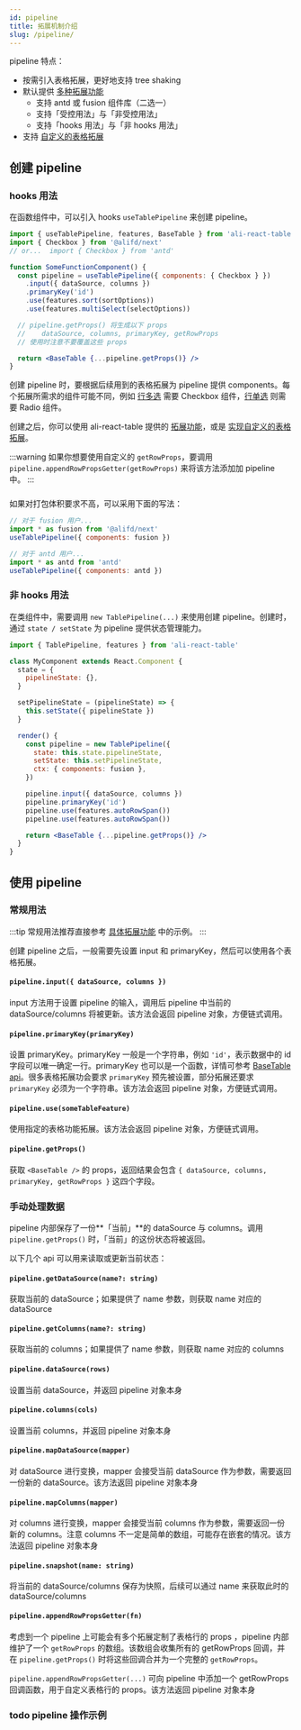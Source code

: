 ```yaml
---
id: pipeline
title: 拓展机制介绍
slug: /pipeline/
---
```


pipeline 特点：

- 按需引入表格拓展，更好地支持 tree shaking
- 默认提供 [多种拓展功能](features/multi-select)
  - 支持 antd 或 fusion 组件库（二选一）
  - 支持「受控用法」与「非受控用法」
  - 支持「hooks 用法」与「非 hooks 用法」
- 支持 [自定义的表格拓展](extends)

## 创建 pipeline

### hooks 用法

在函数组件中，可以引入 hooks `useTablePipeline` 来创建 pipeline。

```jsx {6}
import { useTablePipeline, features, BaseTable } from 'ali-react-table'
import { Checkbox } from '@alifd/next'
// or...  import { Checkbox } from 'antd'

function SomeFunctionComponent() {
  const pipeline = useTablePipeline({ components: { Checkbox } })
    .input({ dataSource, columns })
    .primaryKey('id')
    .use(features.sort(sortOptions))
    .use(features.multiSelect(selectOptions))

  // pipeline.getProps() 将生成以下 props
  //    dataSource, columns, primaryKey, getRowProps
  // 使用时注意不要覆盖这些 props

  return <BaseTable {...pipeline.getProps()} />
}
```

创建 pipeline 时，要根据后续用到的表格拓展为 pipeline 提供 components。每个拓展所需求的组件可能不同，例如 [行多选](features/multi-select) 需要 Checkbox 组件，[行单选](features/single-select) 则需要 Radio 组件。

创建之后，你可以使用 ali-react-table 提供的 [拓展功能](features/multi-select)，或是 [实现自定义的表格拓展](extends)。

:::warning
如果你想要使用自定义的 `getRowProps`，要调用 `pipeline.appendRowPropsGetter(getRowProps)` 来将该方法添加加 pipeline 中。
:::

###

如果对打包体积要求不高，可以采用下面的写法：

```jsx
// 对于 fusion 用户...
import * as fusion from '@alifd/next'
useTablePipeline({ components: fusion })

// 对于 antd 用户...
import * as antd from 'antd'
useTablePipeline({ components: antd })
```

### 非 hooks 用法

在类组件中，需要调用 `new TablePipeline(...)` 来使用创建 pipeline。创建时，通过 `state / setState` 为 pipeline 提供状态管理能力。

```jsx {13-17}
import { TablePipeline, features } from 'ali-react-table'

class MyComponent extends React.Component {
  state = {
    pipelineState: {},
  }

  setPipelineState = (pipelineState) => {
    this.setState({ pipelineState })
  }

  render() {
    const pipeline = new TablePipeline({
      state: this.state.pipelineState,
      setState: this.setPipelineState,
      ctx: { components: fusion },
    })

    pipeline.input({ dataSource, columns })
    pipeline.primaryKey('id')
    pipeline.use(features.autoRowSpan())
    pipeline.use(features.autoRowSpan())

    return <BaseTable {...pipeline.getProps()} />
  }
}
```

## 使用 pipeline

### 常规用法

:::tip
常规用法推荐直接参考 [具体拓展功能](features/multi-select) 中的示例。
:::

创建 pipeline 之后，一般需要先设置 input 和 primaryKey，然后可以使用各个表格拓展。

#### `pipeline.input({ dataSource, columns })`

input 方法用于设置 pipeline 的输入，调用后 pipeline 中当前的 dataSource/columns 将被更新。该方法会返回 pipeline 对象，方便链式调用。

#### `pipeline.primaryKey(primaryKey)`

设置 primaryKey。primaryKey 一般是一个字符串，例如 `'id'`，表示数据中的 id 字段可以唯一确定一行。primaryKey 也可以是一个函数，详情可参考 [BaseTable api](../table/api)。很多表格拓展功会要求 `primaryKey` 预先被设置，部分拓展还要求 `primaryKey` 必须为一个字符串。该方法会返回 pipeline 对象，方便链式调用。

#### `pipeline.use(someTableFeature)`

使用指定的表格功能拓展。该方法会返回 pipeline 对象，方便链式调用。

#### `pipeline.getProps()`

获取 `<BaseTable />` 的 props，返回结果会包含 `{ dataSource, columns, primaryKey, getRowProps }` 这四个字段。

### 手动处理数据

pipeline 内部保存了一份**「当前」**的 dataSource 与 columns。调用 `pipeline.getProps()` 时，「当前」的这份状态将被返回。

以下几个 api 可以用来读取或更新当前状态：

#### `pipeline.getDataSource(name?: string)`

获取当前的 dataSource；如果提供了 name 参数，则获取 name 对应的 dataSource

#### `pipeline.getColumns(name?: string)`

获取当前的 columns；如果提供了 name 参数，则获取 name 对应的 columns

#### `pipeline.dataSource(rows)`

设置当前 dataSource，并返回 pipeline 对象本身

#### `pipeline.columns(cols)`

设置当前 columns，并返回 pipeline 对象本身

#### `pipeline.mapDataSource(mapper)`

对 dataSource 进行变换，mapper 会接受当前 dataSource 作为参数，需要返回一份新的 dataSource。该方法返回 pipeline 对象本身

#### `pipeline.mapColumns(mapper)`

对 columns 进行变换，mapper 会接受当前 columns 作为参数，需要返回一份新的 columns。注意 columns 不一定是简单的数组，可能存在嵌套的情况。该方法返回 pipeline 对象本身

#### `pipeline.snapshot(name: string)`

将当前的 dataSource/columns 保存为快照，后续可以通过 name 来获取此时的 dataSource/columns

#### `pipeline.appendRowPropsGetter(fn)`

考虑到一个 pipeline 上可能会有多个拓展定制了表格行的 props ，pipeline 内部维护了一个 `getRowProps` 的数组。该数组会收集所有的 getRowProps 回调，并在 `pipeline.getProps()` 时将这些回调合并为一个完整的 `getRowProps`。

`pipeline.appendRowPropsGetter(...)` 可向 pipeline 中添加一个 getRowProps 回调函数，用于自定义表格行的 props。该方法返回 pipeline 对象本身

### todo pipeline 操作示例
